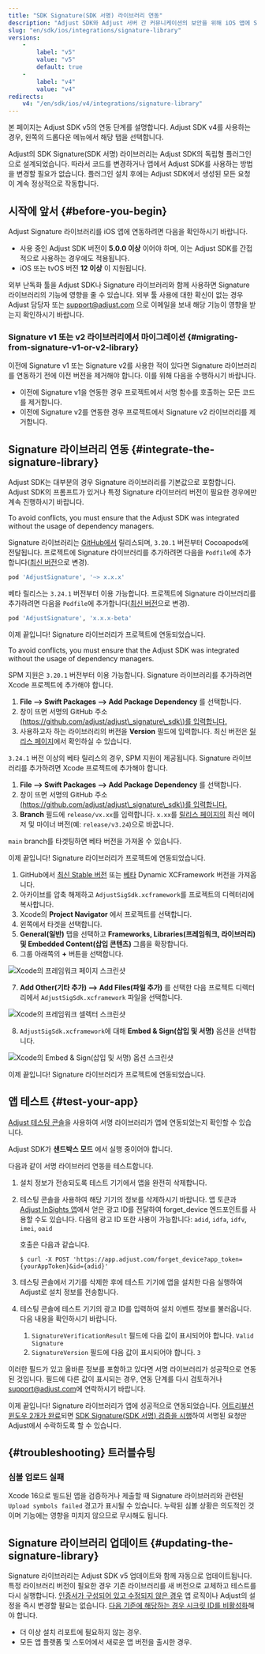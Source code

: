 ```yaml
---
title: "SDK Signature(SDK 서명) 라이브러리 연동"
description: "Adjust SDK와 Adjust 서버 간 커뮤니케이션의 보안을 위해 iOS 앱에 Signature 라이브러리를 추가합니다."
slug: "en/sdk/ios/integrations/signature-library"
versions: 
    - 
        label: "v5"
        value: "v5"
        default: true
    - 
        label: "v4"
        value: "v4"
redirects: 
    v4: "/en/sdk/ios/v4/integrations/signature-library"
---
```

<callout type="note"> 

본 페이지는 Adjust SDK v5의 연동 단계를 설명합니다. Adjust SDK v4를 사용하는 경우, 왼쪽의 드롭다운 메뉴에서 해당 탭을 선택합니다.
</Callout> 

Adjust의 SDK Signature\(SDK 서명\) 라이브러리는 Adjust SDK의 독립형 플러그인으로 설계되었습니다. 따라서 코드를 변경하거나 앱에서 Adjust SDK를 사용하는 방법을 변경할 필요가 없습니다. 플러그인 설치 후에는 Adjust SDK에서 생성된 모든 요청이 계속 정상적으로 작동합니다.

시작에 앞서 \{\#before\-you\-begin\}
------------------------------------

Adjust Signature 라이브러리를 iOS 앱에 연동하려면 다음을 확인하시기 바랍니다.

* 사용 중인 Adjust SDK 버전이 **5\.0\.0 이상** 이어야 하며, 이는 Adjust SDK를 간접적으로 사용하는 경우에도 적용됩니다.
* iOS 또는 tvOS 버전 **12 이상** 이 지원됩니다. 

<callout type="important"> 

외부 난독화 툴을 Adjust SDK나 Signature 라이브러리와 함께 사용하면 Signature 라이브러리의 기능에 영향을 줄 수 있습니다. 외부 툴 사용에 대한 확신이 없는 경우 Adjust 담당자 또는 [support@adjust.com](mailto:support@adjust.com) 으로 이메일을 보내 해당 기능이 영향을 받는지 확인하시기 바랍니다.
</Callout> 

### Signature v1 또는 v2 라이브러리에서 마이그레이션 \{\#migrating\-from\-signature\-v1\-or\-v2\-library\}

이전에 Signature v1 또는 Signature v2를 사용한 적이 있다면 Signature 라이브러리를 연동하기 전에 이전 버전을 제거해야 합니다. 이를 위해 다음을 수행하시기 바랍니다.

* 이전에 Signature v1을 연동한 경우 프로젝트에서 서명 함수를 호출하는 모든 코드를 제거합니다.
* 이전에 Signature v2를 연동한 경우 프로젝트에서 Signature v2 라이브러리를 제거합니다.

Signature 라이브러리 연동 \{\#integrate\-the\-signature\-library\}
-----------------------------------------------------------------

<callout type="note"> 

Adjust SDK는 대부분의 경우 Signature 라이브러리를 기본값으로 포함합니다. Adjust SDK의 프롬프트가 있거나 특정 Signature 라이브러리 버전이 필요한 경우에만 계속 진행하시기 바랍니다.
</Callout> <tabs> <tab title="Cocoapods" sync="cocoapods"> <callout type="important"> 

To avoid conflicts, you must ensure that the Adjust SDK was integrated without the usage of dependency managers.
</Callout> 

Signature 라이브러리는 [GitHub에서](https://github.com/adjust/adjust_signature_sdk/releases/) 릴리스되며, `3.20.1` 버전부터 Cocoapods에 전달됩니다. 프로젝트에 Signature 라이브러리를 추가하려면 다음을 `Podfile`에 추가합니다\([최신 버전](https://github.com/adjust/adjust_signature_sdk/releases/latest)으로 변경\).

```ruby
pod 'AdjustSignature', '~> x.x.x'
```

베타 릴리스는 `3.24.1` 버전부터 이용 가능합니다. 프로젝트에 Signature 라이브러리를 추가하려면 다음을 `Podfile`에 추가합니다\([최신 버전](https://github.com/adjust/adjust_signature_sdk/releases)으로 변경\).

```ruby
pod 'AdjustSignature', 'x.x.x-beta'
```

이제 끝입니다\! Signature 라이브러리가 프로젝트에 연동되었습니다.
</Tab> <tab title="Swift 패키지 매니저" sync="swift-package-manager"> <callout type="important"> 

To avoid conflicts, you must ensure that the Adjust SDK was integrated without the usage of dependency managers.
</Callout> 

SPM 지원은 `3.20.1` 버전부터 이용 가능합니다. Signature 라이브러리를 추가하려면 Xcode 프로젝트에 추가해야 합니다.

1. **File \-\-> Swift Packages \-\-> Add Package Dependency** 를 선택합니다.
2. 창이 뜨면 서명의 GitHub 주소[\(https://github.com/adjust/adjust\_signature\_sdk\)를 입력합니다.](https://github.com/adjust/adjust_signature_sdk)
3. 사용하고자 하는 라이브러리의 버전을 **Version** 필드에 입력합니다. 최신 버전은 [릴리스 페이지](https://github.com/adjust/adjust_signature_sdk/releases/latest)에서 확인하실 수 있습니다.

`3.24.1` 버전 이상의 베타 릴리스의 경우, SPM 지원이 제공됩니다. Signature 라이브러리를 추가하려면 Xcode 프로젝트에 추가해야 합니다.

1. **File \-\-> Swift Packages \-\-> Add Package Dependency** 를 선택합니다.
2. 창이 뜨면 서명의 GitHub 주소[\(https://github.com/adjust/adjust\_signature\_sdk\)를 입력합니다.](https://github.com/adjust/adjust_signature_sdk)
3. **Branch** 필드에 `release/vx.xx`를 입력합니다. `x.xx`를 [릴리스 페이지의](https://github.com/adjust/adjust_signature_sdk/releases) 최신 메이저 및 마이너 버전\(예: `release/v3.24`\)으로 바꿉니다.

<callout type="note"> 

`main` branch를 타겟팅하면 베타 버전을 가져올 수 있습니다.
</Callout> 

이제 끝입니다\! Signature 라이브러리가 프로젝트에 연동되었습니다.
</Tab> <tab title="수동 연동" sync="manual-integration"> 

1. GitHub에서 [최신 Stable 버전](https://github.com/adjust/adjust_signature_sdk/releases/latest) 또는 [베타](https://github.com/adjust/adjust_signature_sdk/releases) Dynamic XCFramework 버전을 가져옵니다.
2. 아카이브를 압축 해제하고 `AdjustSigSdk.xcframework`를 프로젝트의 디렉터리에 복사합니다.
3. Xcode의 **Project Navigator** 에서 프로젝트를 선택합니다.
4. 왼쪽에서 타겟을 선택합니다.
5. **General\(일반\)** 탭을 선택하고 **Frameworks, Libraries\(프레임워크, 라이브러리\) 및 Embedded Content\(삽입 콘텐츠\)** 그룹을 확장합니다.
6. 그룹 아래쪽의 **\+** 버튼을 선택합니다.

![Xcode의 프레임워크 페이지 스크린샷](@images/sig-v3/xcode-frameworks.png)

7. **Add Other\(기타 추가\) \-\-> Add Files\(파일 추가\)** 를 선택한 다음 프로젝트 디렉터리에서 `AdjustSigSdk.xcframework` 파일을 선택합니다.

![Xcode의 프레임워크 셀렉터 스크린샷](@images/sig-v3/xcode-select-framework.png)

8. `AdjustSigSdk.xcframework`에 대해 **Embed & Sign\(삽입 및 서명\)** 옵션을 선택합니다.

![Xcode의 Embed & Sign(삽입 및 서명) 옵션 스크린샷](@images/sig-v3/xcode-embed-sign.png)

이제 끝입니다\! Signature 라이브러리가 프로젝트에 연동되었습니다.
</Tab> </Tabs> 

앱 테스트 \{\#test\-your\-app\}
--------------------------------

[Adjust 테스팅 콘솔](https://help.adjust.com/en/article/testing-console)을 사용하여 서명 라이브러리가 앱에 연동되었는지 확인할 수 있습니다.
<callout type="important"> 

Adjust SDK가 **샌드박스 모드** 에서 실행 중이어야 합니다.
</Callout> 

다음과 같이 서명 라이브러리 연동을 테스트합니다.

1. 설치 정보가 전송되도록 테스트 기기에서 앱을 완전히 삭제합니다.

2. 테스팅 콘솔을 사용하여 해당 기기의 정보를 삭제하시기 바랍니다. 앱 토큰과 [Adjust InSights 앱](https://apps.apple.com/us/app/adjust-insights/id1125517808)에서 얻은 광고 ID를 전달하여 forget\_device 엔드포인트를 사용할 수도 있습니다. 다음의 광고 ID 또한 사용이 가능합니다: `adid`, `idfa`, `idfv`, `imei`, `oaid`

   호출은 다음과 같습니다.

   ```console
   $ curl -X POST 'https://app.adjust.com/forget_device?app_token={yourAppToken}&id={adid}'
   ```

3. 테스팅 콘솔에서 기기를 삭제한 후에 테스트 기기에 앱을 설치한 다음 실행하여 Adjust로 설치 정보를 전송합니다.

4. 테스팅 콘솔에 테스트 기기의 광고 ID를 입력하여 설치 이벤트 정보를 불러옵니다. 다음 내용을 확인하시기 바랍니다.

   1. `SignatureVerificationResult` 필드에 다음 값이 표시되어야 합니다. `Valid Signature`
   2. `SignatureVersion` 필드에 다음 값이 표시되어야 합니다. `3`

이러한 필드가 있고 올바른 정보를 포함하고 있다면 서명 라이브러리가 성공적으로 연동된 것입니다. 필드에 다른 값이 표시되는 경우, 연동 단계를 다시 검토하거나 [support@adjust.com](mailto:support@adjust.com)에 연락하시기 바랍니다. 

이제 끝입니다\! Signature 라이브러리가 앱에 성공적으로 연동되었습니다. [어트리뷰션 윈도우 2개가 완료](https://help.adjust.com/en/article/attribution-windows)되면 [SDK Signature\(SDK 서명\) 검증을 시행](https://help.adjust.com/en/article/sdk-signature#enforce-signature-validation)하여 서명된 요청만 Adjust에서 수락하도록 할 수 있습니다.

\{\#troubleshooting\} 트러블슈팅
------------------------------

### 심볼 업로드 실패

Xcode 16으로 빌드된 앱을 검증하거나 제출할 때 Signature 라이브러리와 관련된 `Upload symbols failed` 경고가 표시될 수 있습니다. 누락된 심볼 상황은 의도적인 것이며 기능에는 영향을 미치지 않으므로 무시해도 됩니다.

Signature 라이브러리 업데이트 \{\#updating\-the\-signature\-library\}
------------------------------------------------------------------

Signature 라이브러리는 Adjust SDK v5 업데이트와 함께 자동으로 업데이트됩니다. 특정 라이브러리 버전이 필요한 경우 기존 라이브러리를 새 버전으로 교체하고 테스트를 다시 실행합니다. [인증서가 구성되어 있고 수정되지 않은 경우](https://help.adjust.com/en/article/sdk-signature#manage-your-certificate-fingerprints) 앱 로직이나 Adjust의 설정을 즉시 변경할 필요는 없습니다. [다음 기준에 해당하는 경우 시크릿 ID를 비활성화](https://help.adjust.com/en/article/sdk-signature#manage-your-secret-ids)해야 합니다.

* 더 이상 설치 리포트에 필요하지 않는 경우.
* 모든 앱 플랫폼 및 스토어에서 새로운 앱 버전을 출시한 경우.

